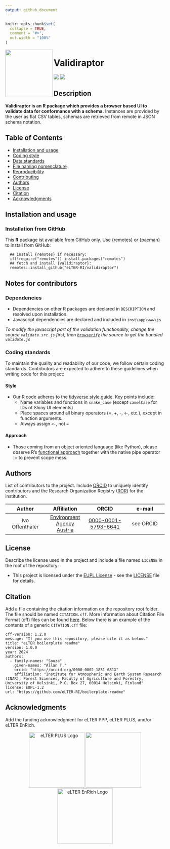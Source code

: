 ```yaml
---
output: github_document
---
```



```r
knitr::opts_chunk$set(
  collapse = TRUE,
  comment = "#>",
  out.width = "100%"
)
```

<img src='man/figures/validiraptor.svg' width = '150px' align='left' style = 'display:block' />

# Validiraptor
![](https://img.shields.io/badge/license-EUPL--1.2-blue)
![](https://img.shields.io/badge/R-v4.3.3-blue)

## Description

**Validiraptor is an R package which provides a browser based UI to validate data for conformance with a schema.** Instances are provided by the user as flat CSV tables, schemas are retrieved from remote in JSON schema notation.

## Table of Contents

-   [Installation and usage](#installation-and-usage)
-   [Coding style](#coding-style)
-   [Data standards](#data-standards)
-   [File naming nomenclature](#file-naming-nomenclature)
-   [Reproducibility](#reproducibility)
-   [Contributing](#contributing)
-   [Authors](#authors)
-   [License](#license)
-   [Citation](#citation)
-   [Acknowledgments](#acknowledgments)

## Installation and usage

### Installation from GitHub
This **R** package ist available from GitHub only. Use {remotes} or {pacman}
to install from GitHub:

```
  ## install {remotes} if necessary:
  if(!require("remotes")) install.packages("remotes")
  ## fetch and install {validiraptor}:
  remotes::install_github("eLTER-RI/validiraptor")
```

## Notes for contributors

### Dependencies
- Dependencies on other R packages are declared in `DESCRIPTION` and resolved
 upon installation.
- Javascript dependencies are declared and included in
 `inst\app\www\js`


*To modify the javascript part of the validation functionality,
    change the source `validate.src.js` first,
    then [`browserify`](https://www.npmjs.com/package/browserify)
    the source to get the bundled `validate.js`*




### Coding standards

To maintain the quality and readability of our code, we follow certain
coding standards. Contributors are expected to adhere to these
guidelines when writing code for this project:

#### Style

-   Our R code adheres to the [tidyverse style
    guide](https://style.tidyverse.org/). Key points include:
    -   Name variables and functions in `snake_case`
(except `camelCase` for IDs of Shiny UI elements)
    -   Place spaces around all binary operators (=, +, -, \<-, etc.),
        except in function arguments.
    -   Always assign `<-`, not `=`

#### Approach
-   Those coming from an object oriented language (like Python), please
    observe R's [functional approach](https://adv-r.hadley.nz/fp.html)
    together with the native pipe operator `|>` to prevent scope mess.


<!-- general advice for contributors, include in README ?

### Tools for enforcing style

-   R packages to support styling (and other code checks) are
    [`lintr`](https://lintr.r-lib.org/) or
    [`styler`](https://styler.r-lib.org/). RStudio and other
    popular code editors also offer R-specific linting modes/plugins.

## Data standards

This project adheres to eLTER data standards. Please ensure all data
complies with these standards (*e. g. by using this package*)
    and is deposited appropriately in
[Zenodo](https://zenodo.org/communities/elter) or
[B2SHARE](https://b2share.eudat.eu/communities/LTER) repositories as per
eLTER community guidelines.



## File naming nomenclature

To ensure clarity and ease of access for all contributors, please adhere
to the following file naming conventions:

-   Use descriptive names that reflect the content or purpose of the
    file.
-   Use underscores (\_) to separate different elements of R source file names
    (`awesome_function.R`) as well as to denote spaces within
    an element (`my_important_dataframe`)
-   Keep file names concise, avoiding unnecessary abbreviations while
    maintaining sufficient detail. 
    [Here's how to name R source files](https://r-pkgs.org/code.html#sec-code-organising)


## Reproducibility

Ensure the reproducibility of your work by:

-   Providing detailed descriptions of methods and protocols in the
    documentation.
-   Including version-controlled source code for all scripts and
    analysis workflows.
-   Specifying versions and sources of external libraries and tools
    used.
-   Sharing raw data and processed results in accessible, referenced
    data repositories with clear metadata.
-   Documenting any deviations from the expected protocols.

## Contributing

The repository should have clear instructions on how to contribute to
the project. This should include different files with clear
instructions. To do so, add a folder named `.github` on the project
root. In this folder you should add the following files:

-   `CONTRIBUTING.md`
-   `CODE_OF_CONDUCT.md`
-   `PULL_REQUEST_TEMPLATE.md`
-   `ISSUE_TEMPLATE.md`
-   `BUG_REPORT.md`
-   `FEATURE_REQUEST.md`


end general dev advice  --> 

## Authors

List of contributors to the project. Include [ORCID](https://orcid.org/)
to uniquely identify contributors and the Research Organization Registry
([ROR](https://ror.org/)) for the institution.

| Author | Affiliation | ORCID | e-mail |
| :---: | :---: | :---: | :---: |
|Ivo Offenthaler|[Environment Agency Austria](https://ror.org/013vyke20)|[0000-0001-5793-6641](https://orcid.org/0000-0001-5793-6641)|see ORCID


## License

Describe the license used in the project and include a file named
`LICENSE` in the root of the repository:

-   This project is licensed under the [EUPL
    License](https://eupl.eu/) - see the [LICENSE](LICENSE) file for
    details.

## Citation

Add a file containing the citation information on the repository root
folder. The file should be named `CITATION.cff`. More information about
Citation File Format (cff) files can be found
[here](https://citation-file-format.github.io/). Below there is an
example of the contents of a generic `CITATION.cff` file:

```         
cff-version: 1.2.0
message: "If you use this repository, please cite it as below."
title: "eLTER boilerplate readme"
version: 1.0.0
year: 2024
authors:
  - family-names: "Souza"
    given-names: "Allan T."
    orcid: "https://orcid.org/0000-0002-1851-681X"
    affiliation: "Institute for Atmospheric and Earth System Research (INAR), Forest Sciences, Faculty of Agriculture and Forestry, University of Helsinki, P.O. Box 27, 00014 Helsinki, Finland"
license: EUPL-1.2
url: "https://github.com/eLTER-RI/boilerplate-readme"
```

## Acknowledgments

Add the funding acknowledgment for eLTER PPP, eLTER PLUS, and/or eLTER
EnRich.

<p align="center">
  <a href="https://elter-ri.eu/elter-ppp">
    <img src="assets/eLTER-IMAGE-PPP_logo-v01.svg" alt="eLTER PLUS Logo" width="175" height="auto"/>
  </a> <a href="https://elter-ri.eu/elter-plus">
    <img src="assets/eLTER-IMAGE-PLUS_logo-v01.svg" width="175" height="auto"/>
  </a> <a href="https://elter-ri.eu/elter-enrich">
    <img src="assets/eLTER-IMAGE-EnRich_logo-v01.svg" alt="eLTER EnRich Logo" width="175" height="auto"/>
  </a>
</p>

